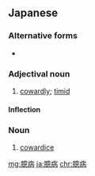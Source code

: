 ==Japanese==
{{ja-kanjitab|おく|びょう|yomi=on}}

===Alternative forms===
* {{l|ja|憶病}}

===Adjectival noun===
{{ja-adj|infl=na|おくびょう}}

# [[cowardly]]; [[timid]]
#: {{ja-x|彼は夜外を一人で歩けないほど'''臆病な'''人である。|かれ は よる そと を ひとり で あるけない ほど '''おくびょう な''' ひと である。|He is so timid that he can't walk outside alone at night.}}

====Inflection====
{{ja-na|おくびょう}}

===Noun===
{{ja-noun|おくびょう}}

# [[cowardice]]

[[mg:臆病]]
[[ja:臆病]]
[[chr:臆病]]